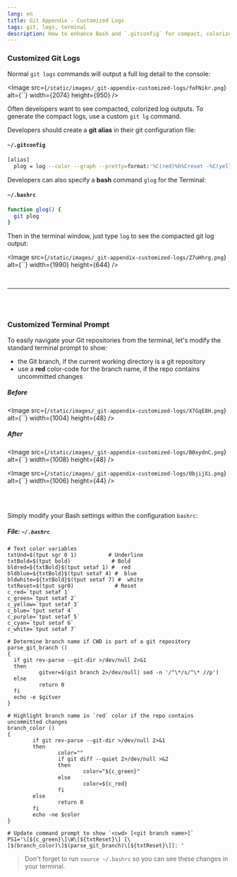 ```yaml
---
lang: en
title: Git Appendix - Customized Logs
tags: git, logs, terminal
description: How to enhance Bash and `.gitconfig` for compact, colorized git logs
---
```


### Customized Git Logs

Normal `git logs` commands will output a full log detail to the console:

<Image src={`/static/images/_git-appendix-customized-logs/foFNikr.png`} alt={``} width={2074} height={950} />

Often developers want to see compacted, colorized log outputs. To generate the compact logs, use a custom `git lg` command.

Developers should create a **git alias** in their git configuration file:

#### `~/.gitconfig`

```bash
[alias]
  plog = log --color --graph --pretty=format:'%C(red)%h%Creset -%C(yellow)%d%Creset %s %Cgreen(%cr) %C(bold blue)<%an>%Creset' --abbrev-commit
```

Developers can also specify a **bash** command `glog` for the Terminal:

#### `~/.bashrc`

```bash
function glog() {
  git plog
}
```

Then in the terminal window, just type `log` to see the compacted git log output:

<Image src={`/static/images/_git-appendix-customized-logs/Z7uHhrg.png`} alt={``} width={1990} height={644} />

<br />

---

<br />
<br />

### Customized Terminal Prompt

To easily navigate your Git repositories from the terminal, let's modify the standard terminal prompt to show:

- the Git branch, if the current working directory is a git repository
- use a **red** color-code for the branch name, if the repo contains uncommitted changes

##### Before

<Image src={`/static/images/_git-appendix-customized-logs/X7GqE8H.png`} alt={``} width={1004} height={48} />

##### After

<Image src={`/static/images/_git-appendix-customized-logs/B0xydnC.png`} alt={``} width={1008} height={48} />

<Image src={`/static/images/_git-appendix-customized-logs/0bjijXi.png`} alt={``} width={1006} height={44} />

<br />
<br />

Simply modify your Bash settings within the configuration `bashrc`:

##### File: `~/.bashrc`

```shell=
# Text color variables
txtUnd=$(tput sgr 0 1)          # Underline
txtBold=$(tput bold)             # Bold
bldred=${txtBold}$(tput setaf 1) #  red
bldblue=${txtBold}$(tput setaf 4) #  blue
bldwhite=${txtBold}$(tput setaf 7) #  white
txtReset=$(tput sgr0)             # Reset
c_red=`tput setaf 1`
c_green=`tput setaf 2`
c_yellow=`tput setaf 3`
c_blue=`tput setaf 4`
c_purple=`tput setaf 5`
c_cyan=`tput setaf 6`
c_white=`tput setaf 7`

# Determine branch name if CWD is part of a git repository
parse_git_branch ()
{
  if git rev-parse --git-dir >/dev/null 2>&1
  then
          gitver=$(git branch 2>/dev/null| sed -n '/^\*/s/^\* //p')
  else
          return 0
  fi
  echo -e $gitver
}

# Highlight branch name in `red` color if the repo contains uncommitted changes
branch_color ()
{
        if git rev-parse --git-dir >/dev/null 2>&1
        then
                color=""
                if git diff --quiet 2>/dev/null >&2
                then
                        color="${c_green}"
                else
                        color=${c_red}
                fi
        else
                return 0
        fi
        echo -ne $color
}

# Update command prompt to show `<cwd> [<git branch name>]`
PS1='\[${c_green}\]\W\[${txtReset}\] [\[$(branch_color)\]$(parse_git_branch)\[${txtReset}\]]: '
```

> Don't forget to run `source ~/.bashrc` so you can see these changes in your terminal.
